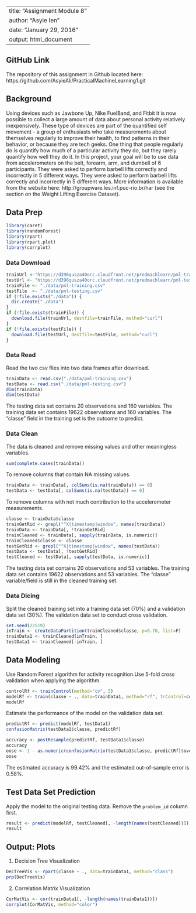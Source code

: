--
title: "Assignment Module 8"
author: "Asyie Ien"
date: "January 29, 2016"
output: html_document
---

## GitHub Link

The repository of this assignment in Github located here:
https://github.com/AsyieAli/PracticalMachineLearning1.git



## Background

Using devices such as Jawbone Up, Nike FuelBand, and Fitbit it is now possible to collect a large amount of data about personal activity relatively inexpensively. These type of devices are part of the quantified self movement - a group of enthusiasts who take measurements about themselves regularly to improve their health, to find patterns in their behavior, or because they are tech geeks. One thing that people regularly do is quantify how much of a particular activity they do, but they rarely quantify how well they do it. 
In this project, your goal will be to use data from accelerometers on the belt, forearm, arm, and dumbell of 6 participants. They were asked to perform barbell lifts correctly and incorrectly in 5 different ways. 
They were asked to perform barbell lifts correctly and incorrectly in 5 different ways. More information is available from the website here: http://groupware.les.inf.puc-rio.br/har (see the section on the Weight Lifting Exercise Dataset).

## Data Prep  
```r
library(caret)
library(randomForest)
library(rpart)
library(rpart.plot)
library(corrplot)
```

### Data Download
```r
trainUrl <-"https://d396qusza40orc.cloudfront.net/predmachlearn/pml-training.csv"
testUrl <- "https://d396qusza40orc.cloudfront.net/predmachlearn/pml-testing.csv"
trainFile <- "./data/pml-training.csv"
testFile  <- "./data/pml-testing.csv"
if (!file.exists("./data")) {
  dir.create("./data")
}
if (!file.exists(trainFile)) {
  download.file(trainUrl, destfile=trainFile, method="curl")
}
if (!file.exists(testFile)) {
  download.file(testUrl, destfile=testFile, method="curl")
}
```  
### Data Read
Read the two csv files into two data frames after download.  
```r
trainData <- read.csv("./data/pml-training.csv")
testData <- read.csv("./data/pml-testing.csv")
dim(trainData)
dim(testData)
```
The testing data set contains 20 observations and 160 variables.
The training data set contains 19622 observations and 160 variables.
The "classe" field in the training set is the outcome to predict. 

### Data Clean
The data is cleaned and remove missing values and other meaningless variables.
```r
sum(complete.cases(trainData))
```
To remove columns that contain NA missing values.
```r
trainData <- trainData[, colSums(is.na(trainData)) == 0] 
testData <- testData[, colSums(is.na(testData)) == 0] 
```  
To remove columns with not much contribution to the accelerometer measurements.
```r
classe <- trainData$classe
trainGetRid <- grepl("^X|timestamp|window", names(trainData))
trainData <- trainData[, !trainGetRid]
trainCleaned <- trainData[, sapply(trainData, is.numeric)]
trainCleaned$classe <- classe
testGetRid <- grepl("^X|timestamp|window", names(testData))
testData <- testData[, !testGetRid]
testCleaned <- testData[, sapply(testData, is.numeric)]
```
The testing data set contains 20 observations and 53 variables.
The training data set contains 19622 observations and 53 variables.
The "classe" variable/field is still in the cleaned training set.

### Data Dicing
Split the cleaned training set into a training data set (70%) and a validation data set (30%). 
The validation data set to conduct cross validation.  
```r
set.seed(22519) 
inTrain <- createDataPartition(trainCleaned$classe, p=0.70, list=F)
trainData1 <- trainCleaned[inTrain, ]
testData1 <- trainCleaned[-inTrain, ]
```

## Data Modeling

Use Random Forest algorithm for activity recognition.Use 5-fold cross validation when applying the algorithm.  
```r
controlRf <- trainControl(method="cv", 5)
modelRf <- train(classe ~ ., data=trainData1, method="rf", trControl=controlRf, ntree=250)
modelRf
```
Estimate the performance of the model on the validation data set.  
```r
predictRf <- predict(modelRf, testData1)
confusionMatrix(testData1$classe, predictRf)
```
```r
accuracy <- postResample(predictRf, testData1$classe)
accuracy
oose <- 1 - as.numeric(confusionMatrix(testData1$classe, predictRf)$overall[1])
oose
```
The estimated accuracy is 99.42% and the estimated out-of-sample error is 0.58%.

## Test Data Set Prediction
Apply the model to the original testing data. Remove the `problem_id` column first.  
```r
result <- predict(modelRf, testCleaned[, -length(names(testCleaned))])
result
```  

## Output: Plots

1. Decision Tree Visualization
```r
DecTreeVis <- rpart(classe ~ ., data=trainData1, method="class")
prp(DecTreeVis) 
```

2. Correlation Matrix Visualization  
```r
CorMatVis <- cor(trainData1[, -length(names(trainData1))])
corrplot(CorMatVis, method="color")

```
